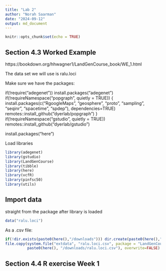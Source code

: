 ```yaml
---
title: "Lab 2"
author: "Norah Saarman"
date: "2024-09-12"
output: md_document
---
```


```r
knitr::opts_chunk$set(echo = TRUE)
```

## Section 4.3 Worked Example
https://bookdown.org/hhwagner1/LandGenCourse_book/WE_1.html

The data set we will use is ralu.loci

Make sure we have the packages:

if(!require("adegenet")) install.packages("adegenet")
if(!requireNamespace("popgraph", quietly = TRUE))
{
  install.packages(c("RgoogleMaps", "geosphere", "proto", "sampling", 
                      "seqinr", "spacetime", "spdep"), dependencies=TRUE)
  remotes::install_github("dyerlab/popgraph")
}
if(!requireNamespace("gstudio", quietly = TRUE)) remotes::install_github("dyerlab/gstudio")

install.packages("here")

Load libraries

```r
library(adegenet)
library(gstudio)
library(LandGenCourse)
library(tibble)
library(here)
library(vcfR)
library(pinfsc50)
library(utils)
```
## Import data

straight from the package after library is loaded
```r
data("ralu.loci")
```

As a .csv file:
```r
if(!dir.exists(paste0(here(),"/downloads"))) dir.create(paste0(here(),"/downloads"))
file.copy(system.file("extdata", "ralu.loci.csv", package = "LandGenCourse"),
          paste0(here(), "/downloads/ralu.loci.csv"), overwrite=FALSE)
```

## Section 4.4 R exercise Week 1
